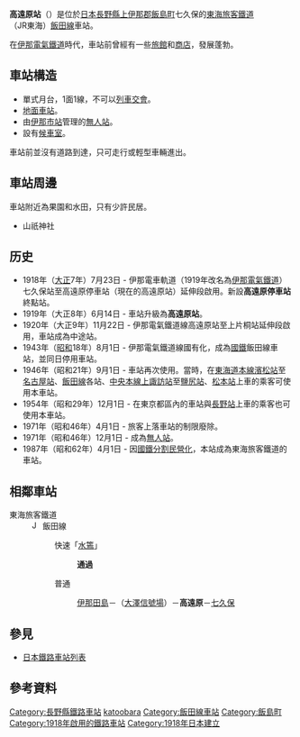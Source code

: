 {{NoteTA|1 = zh:高遠原站; zh-cn:高远原站; zh-tw:高遠原車站; zh-hk:高遠原站; }}
{{日本車站資訊
|公司色 = #f77321
|文字色 = 
|站名 = 高遠原站
|日文原名 = 高遠原
|平假名 = たかとおばら
|羅馬拼音 = Takatōbara
|電報略號 = タカ
|所在地 = {{JPN}}[[長野縣|長野縣]][[上伊那郡|上伊那郡]][[飯島町|飯島町]]七久保4967
|車站構造 = 地面車站
|月台配置 = 1面1線
|啟用年月日 = 1918年（[[大正|大正]]7年）12月12日*
|乘客人數 = 31
|上下車人次 = 
|統計年度 = 2013年
|轉車 = 
|備註 = 
|全寬備註 = [[無人站|無人站]]<br>標高：665米<br>*啟用初期只是一個停車站
|adjacent = {{Adjacent stations|system=東海旅客鐵道|line=CD|left=伊那田島|right=七久保|note-left=2.5km|note-mid=距離[[豐橋站|豐橋]]150.7km|note-right=1.6km}}
}}
'''高遠原站'''（{{jpn|j=高遠原駅|hg=たかとおばらえき|rm=Takatōbara eki|f=y}}）是位於[[日本|日本]][[長野縣|長野縣]][[上伊那郡|上伊那郡]][[飯島町|飯島町]]七久保的[[東海旅客鐵道|東海旅客鐵道]]（JR東海）[[飯田線|飯田線]]車站。

在[[伊那電氣鐵道|伊那電氣鐵道]]時代，車站前曾經有一些[[旅館|旅館]]和[[商店|商店]]，發展蓬勃。

== 車站構造 ==
*單式月台，1面1線，不可以[[列車交會|列車交會]]。
*[[地面車站|地面車站]]。
*由[[伊那市站|伊那市站]]管理的[[無人站|無人站]]。
*設有[[候車室|候車室]]。

車站前並沒有道路到達，只可走行或輕型車輛進出。
== 車站周邊 ==
車站附近為果園和水田，只有少許民居。
* 山祇神社

== 历史 ==
* 1918年（[[大正|大正]]7年）7月23日 - 伊那電車軌道（1919年改名為[[伊那電氣鐵道|伊那電氣鐵道]]）七久保站至高遠原停車站（現在的高遠原站）延伸段啟用。新設'''高遠原停車站'''終點站。
* 1919年（大正8年）6月14日 - 車站升級為'''高遠原站'''。
* 1920年（大正9年）11月22日 - 伊那電氣鐵道線高遠原站至上片桐站延伸段啟用，車站成為中途站。
* 1943年（[[昭和|昭和]]18年）8月1日 - 伊那電氣鐵道線國有化，成為[[日本國有鐵道|國鐵]]飯田線車站，並同日停用車站。
* 1946年（昭和21年）9月1日 - 車站再次使用。當時，在[[東海道本線|東海道本線]][[濱松站|濱松站]]至[[名古屋站|名古屋站]]、[[飯田線|飯田線]]各站、[[中央本線|中央本線]][[上諏訪站|上諏訪站]]至[[鹽尻站|鹽尻站]]、[[松本站|松本站]]上車的乘客可使用本車站。
* 1954年（昭和29年）12月1日 - 在東京都區內的車站與[[長野站|長野站]]上車的乘客也可使用本車站。
* 1971年（昭和46年）4月1日 - 旅客上落車站的制限廢除。
* 1971年（昭和46年）12月1日 - 成為[[無人站|無人站]]。
* 1987年（昭和62年）4月1日 - 因[[國鐵分割民營化|國鐵分割民營化]]，本站成為東海旅客鐵道的車站。

== 相鄰車站 ==
; 東海旅客鐵道
: [[File:JR_Central_Iida_Line.svg|15px]] 飯田線
:: {{Color|#0066ff|■}}快速「[[水篶號列車|水篶]]」
::: '''通過'''
:: {{Color|gray|■}}普通
::: [[伊那田島站|伊那田島]]－（[[大澤信號場|大澤信號場]]）－'''高遠原'''－[[七久保站|七久保]]

== 參見 ==
* [[日本鐵路車站列表|日本鐵路車站列表]]

== 參考資料 ==
{{Reflist}}

{{飯田線}}
{{DEFAULTSORT:Takatobara}}
[[Category:長野縣鐵路車站|Category:長野縣鐵路車站]]
[[Category:日本鐵路車站_Ta|katoobara]]
[[Category:飯田線車站|Category:飯田線車站]]
[[Category:飯島町|Category:飯島町]]
[[Category:1918年啟用的鐵路車站|Category:1918年啟用的鐵路車站]]
[[Category:1918年日本建立|Category:1918年日本建立]]